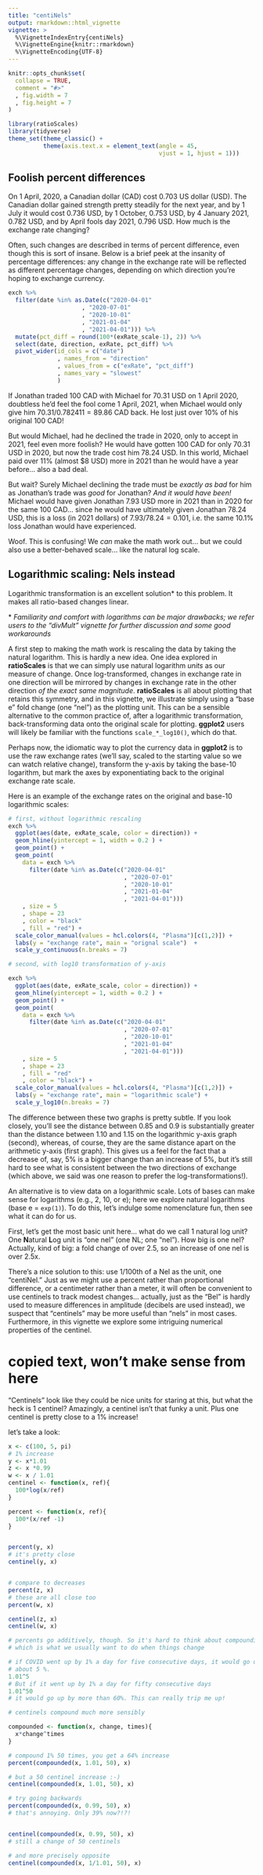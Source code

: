 ```yaml
---
title: "centiNels"
output: rmarkdown::html_vignette
vignette: >
  %\VignetteIndexEntry{centiNels}
  %\VignetteEngine{knitr::rmarkdown}
  %\VignetteEncoding{UTF-8}
---
```


```r
knitr::opts_chunk$set(
  collapse = TRUE,
  comment = "#>"
  , fig.width = 7
  , fig.height = 7
)
```

```r
library(ratioScales)
library(tidyverse)
theme_set(theme_classic() +
          theme(axis.text.x = element_text(angle = 45,
                                           vjust = 1, hjust = 1)))
```


## Foolish percent differences

On 1 April, 2020, a Canadian dollar (CAD) cost 0.703 US dollar (USD). The
Canadian dollar gained strength pretty steadily for the next year, and by 1 July
it would cost 0.736 USD, by  1 October, 0.753 USD, by 4 January 2021, 0.782 USD,
and by April fools day 2021, 0.796 USD. How much is the exchange rate changing?

Often, such changes are described in terms of percent difference, even though
this is sort of insane. Below is a brief peek at the insanity of percentage
differences: any change in the exchange rate will be reflected as different
percentage changes, depending on which direction you're hoping to exchange
currency.

```r
exch %>% 
  filter(date %in% as.Date(c("2020-04-01"
                     , "2020-07-01"
                     , "2020-10-01"
                     , "2021-01-04"
                     , "2021-04-01"))) %>% 
  mutate(pct_diff = round(100*(exRate_scale-1), 2)) %>% 
  select(date, direction, exRate, pct_diff) %>% 
  pivot_wider(id_cols = c("date")
              , names_from = "direction"
              , values_from = c("exRate", "pct_diff")
              , names_vary = "slowest"
              )
```

<!-- cut text for now:
On 1 April 2021, US dollars had gotten much cheaper for Canadians than they had
been a year previously... one US dollar cost less than 90% as much as a it had a
year earlier (or a US dollar had lost just over 10% of its value in CAD). Amazingly,
over the same period, Canadian dollars got a bit over 11% more expensive for
Americans... the 10% gain corresponded to an 11% loss. 
-->

If Jonathan traded 100 CAD with Michael for 70.31 USD on 1 April 2020, doubtless
he'd feel the fool come 1 April, 2021, when Michael would only give him
$70.31/0.782411 = 89.86$ CAD back. He lost just over 10% of his original 100
CAD!

But would Michael, had he declined the trade in 2020, only to accept in 2021,
feel even more foolish? He would have gotten 100 CAD for only 70.31 USD in 2020,
but now the trade cost him 78.24 USD. In this world, Michael paid over 11%
(almost $8 USD) more in 2021 than he would have a year before... also a bad
deal. 

But wait? Surely Michael declining the trade must be *exactly as bad* for
him as Jonathan's trade was *good* for Jonathan? *And it would have been!*
Michael would have given Jonathan 7.93 USD more in 2021 than in 2020 for the
same 100 CAD... since he would have ultimately given Jonathan 78.24 USD, this is
a loss (in 2021 dollars) of $7.93/78.24 = 0.101$, i.e. the same 10.1% loss
Jonathan would have experienced.

Woof. This is confusing! We *can* make the math work out... but we could also
use a better-behaved scale... like the natural log scale.


## Logarithmic scaling: Nels instead 

Logarithmic transformation is an excellent solution\* to this problem. It makes
all ratio-based changes linear.  

\* *Familiarity and comfort with logarithms can be major drawbacks; we refer users
to the "divMult" vignette for further discussion and some good workarounds*

A first step to making the math work is rescaling the data by taking the
natural logarithm. This is hardly a new idea. One idea explored in
**ratioScales** is that we can simply use natural logarithm *units* as our
measure of change. Once log-transformed, changes in exchange rate in one
direction will be mirrored by changes in exchange rate in the other direction
*of the exact same magnitude*. **ratioScales** is all about plotting that
retains this symmetry, and in this vignette, we illustrate simply using a "base
e" fold change (one "nel") as the plotting unit. This can be a sensible
alternative to the common practice of, after a logarithmic transformation,
back-transforming data onto the original scale for plotting. **ggplot2** users
will likely be familiar with the functions `scale_*_log10()`, which do that.

<!-- is this divergent, going into what we think people might do without our
package? Does this belong before or after introducing the new stuff? -->

Perhaps now, the idiomatic way to plot the currency data in **ggplot2** is to
use the raw exchange rates (we'll say, scaled to the starting value so we can
watch relative change), transform the y-axis by taking the base-10 logarithm,
but mark the axes by exponentiating back to the original exchange rate scale. 

Here is an example of the exchange rates on the original and base-10 logarithmic 
scales:

```r

# first, without logarithmic rescaling
exch %>%
  ggplot(aes(date, exRate_scale, color = direction)) +
  geom_hline(yintercept = 1, width = 0.2 ) +
  geom_point() +
  geom_point(
    data = exch %>%
      filter(date %in% as.Date(c("2020-04-01"
                                 , "2020-07-01"
                                 , "2020-10-01"
                                 , "2021-01-04"
                                 , "2021-04-01")))
    , size = 5
    , shape = 23
    , color = "black"
    , fill = "red") +
  scale_color_manual(values = hcl.colors(4, "Plasma")[c(1,2)]) +
  labs(y = "exchange rate", main = "orignal scale")  +
  scale_y_continuous(n.breaks = 7)

# second, with log10 transformation of y-axis

exch %>% 
  ggplot(aes(date, exRate_scale, color = direction)) + 
  geom_hline(yintercept = 1, width = 0.2 ) +
  geom_point() +
  geom_point(
    data = exch %>% 
      filter(date %in% as.Date(c("2020-04-01"
                                 , "2020-07-01"
                                 , "2020-10-01"
                                 , "2021-01-04"
                                 , "2021-04-01")))
    , size = 5
    , shape = 23
    , fill = "red"
    , color = "black") +
  scale_color_manual(values = hcl.colors(4, "Plasma")[c(1,2)]) +
  labs(y = "exchange rate", main = "logarithmic scale") +
  scale_y_log10(n.breaks = 7)
```

The difference between these two graphs is pretty subtle. If you look closely,
you'll see the distance between 0.85 and 0.9 is substantially greater than the
distance between 1.10 and 1.15 on the logarithmic y-axis graph (second),
whereas, of course, they are the same distance apart on the arithmetic y-axis
(first graph). This gives us a feel for the fact that a decrease of, say, 5% is
a bigger change than an increase of 5%, but it's still hard to see what is
consistent between the two directions of exchange (which above, we said was one
reason to prefer the log-transformations!).

An alternative is to view data on a logarithmic scale. Lots of bases can make
sense for logarithms (e.g., 2, 10, or e); here we explore natural logarithms
(base e = `exp(1)`). To do this, let's indulge some nomenclature fun, then see
what it can do for us.

First, let's get the most basic unit here... what do we call 1 natural log unit?
One **N**atural **L**og unit is "one nel" (one NL; one "nel"). How big is one
nel? Actually, kind of big: a fold change of over 2.5, so an increase of one nel
is over 2.5x. 

There's a nice solution to this: use 1/100th of a Nel as the unit,
one "centiNel." Just as we might use a percent rather than proportional
difference, or a centimeter rather than a meter, it will often be convenient to
use centinels to track modest changes... actually, just as the "Bel" is hardly
used to measure differences in amplitude (decibels are used instead), we suspect
that "centinels" may be more useful than "nels" in most cases. Furthermore, in
this vignette we explore some intriguing numerical properties of the centinel.


<!-- Next introduce log scaling, nels, centinels, and then show the cool
compounding 1 % and linear change in centinels, ideally with the exhange rate
data. The below is from the blog post -->

# copied text, won't make sense from here
"Centinels" look like they could be nice units for staring at this, but what the
heck is 1 centinel? Amazingly, a centinel isn't that funky a unit. Plus one
centinel is pretty close to a 1% increase!

let's take a look:

```r

x <- c(100, 5, pi)
# 1% increase
y <- x*1.01 
z <- x *0.99
w <- x / 1.01
centinel <- function(x, ref){
  100*log(x/ref)
}

percent <- function(x, ref){
  100*(x/ref -1)
}


percent(y, x)
# it's pretty close
centinel(y, x)


# compare to decreases
percent(z, x)
# these are all close too
percent(w, x)

centinel(z, x)
centinel(w, x)  

# percents go additively, though. So it's hard to think about compounding them
# which is what we usually want to do when things change

# if COVID went up by 1% a day for five consecutive days, it would go up by 
# about 5 %. 
1.01^5
# But if it went up by 1% a day for fifty consecutive days
1.01^50
# it would go up by more than 60%. This can really trip me up!

# centinels compound much more sensibly

compounded <- function(x, change, times){
  x*change^times
}

# compound 1% 50 times, you get a 64% increase
percent(compounded(x, 1.01, 50), x)

# but a 50 centinel increase :-)
centinel(compounded(x, 1.01, 50), x)

# try going backwards
percent(compounded(x, 0.99, 50), x)
# that's annoying. Only 39% now?!?!


centinel(compounded(x, 0.99, 50), x)
# still a change of 50 centinels

# and more precisely opposite 
centinel(compounded(x, 1/1.01, 50), x)

```
